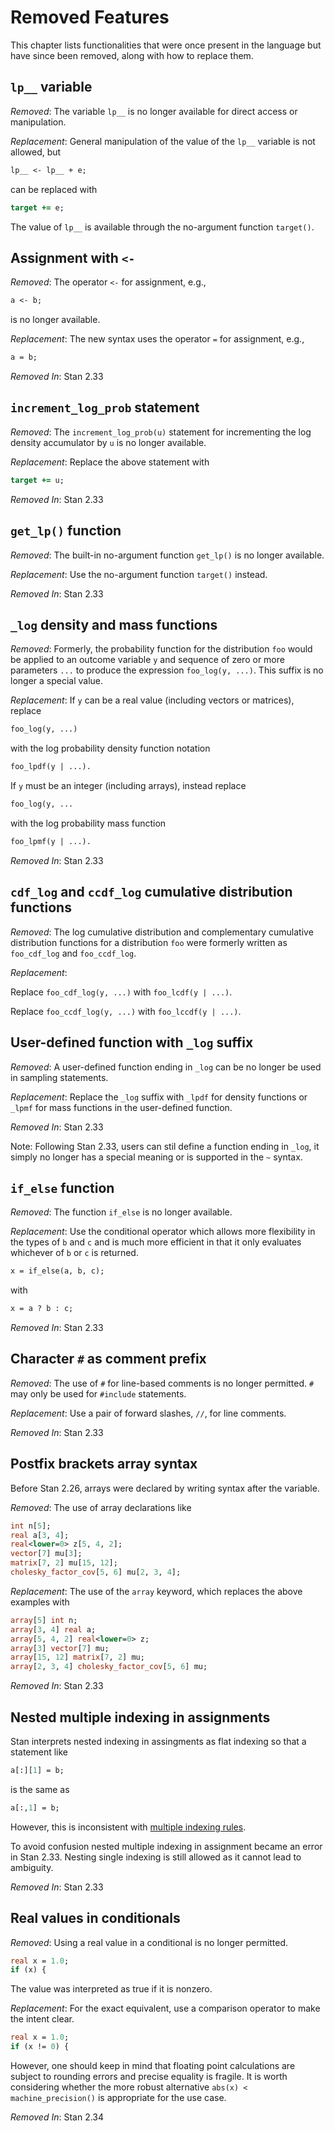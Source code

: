 # Removed Features {#removed-features}

This chapter lists functionalities that were once present in the language
but have since been removed, along with how to replace them.


## `lp__` variable

*Removed*: The variable `lp__` is no longer available for direct access or
manipulation.

*Replacement*: General manipulation of the value of the `lp__` variable is not
allowed, but

```stan
lp__ <- lp__ + e;
```

can be replaced with

```stan
target += e;
```

The value of `lp__` is available through the no-argument function
`target()`.


## Assignment with `<-`

*Removed*: The operator `<-` for assignment, e.g.,

```stan
a <- b;
```

is no longer available.

*Replacement*: The new syntax uses the operator `=` for assignment,
  e.g.,

```stan
a = b;
```

*Removed In*: Stan 2.33

## `increment_log_prob` statement


*Removed*: The `increment_log_prob(u)` statement for incrementing the log
density accumulator by `u` is no longer available.

*Replacement*: Replace the above statement with

```stan
target += u;
```

*Removed In*: Stan 2.33

## `get_lp()` function


*Removed*: The built-in no-argument function `get_lp()` is no longer available.

*Replacement*: Use the no-argument function `target()` instead.


*Removed In*: Stan 2.33

## `_log` density and mass functions


*Removed*: Formerly, the probability function for the distribution `foo` would
be applied to an outcome variable `y` and sequence of zero or more parameters
`...` to produce the expression `foo_log(y, ...)`. This suffix is no longer a
special value.

*Replacement*: If `y` can be a real value (including vectors
or matrices), replace

```stan
foo_log(y, ...)
```

with the log probability density function notation

```stan
foo_lpdf(y | ...).
```

If `y` must be an integer (including arrays), instead replace

```stan
foo_log(y, ...
```

with the log probability mass function

```stan
foo_lpmf(y | ...).
```

*Removed In*: Stan 2.33

## `cdf_log` and `ccdf_log` cumulative distribution functions

*Removed*: The log cumulative distribution and complementary
cumulative distribution functions for a distribution `foo` were formerly written
as `foo_cdf_log` and `foo_ccdf_log`.

*Replacement*:

Replace `foo_cdf_log(y, ...)` with `foo_lcdf(y | ...)`.

Replace `foo_ccdf_log(y, ...)` with `foo_lccdf(y | ...)`.


## User-defined function with `_log` suffix

*Removed*: A user-defined function ending in `_log` can be no longer be used in
sampling statements.

*Replacement*: Replace the `_log` suffix with `_lpdf` for density
functions or `_lpmf` for mass functions in the user-defined function.


*Removed In*: Stan 2.33

Note: Following Stan 2.33, users can stil define a function ending in `_log`,
it simply no longer has a special meaning or is supported in the `~` syntax.


## `if_else` function

*Removed*: The function `if_else` is no longer available.

*Replacement*: Use the conditional operator which allows more
flexibility in the types of `b` and `c` and is much more efficient in
that it only evaluates whichever of `b` or `c` is returned.

```stan
x = if_else(a, b, c);
```

with

```stan
x = a ? b : c;
```

*Removed In*: Stan 2.33

##  Character `#` as comment prefix

*Removed*: The use of `#` for line-based comments is no longer permitted. `#`
may only be used for `#include` statements.

*Replacement*: Use a pair of forward slashes, `//`, for line comments.

*Removed In*: Stan 2.33

## Postfix brackets array syntax

Before Stan 2.26, arrays were declared by writing syntax after the
variable.

*Removed*: The use of array declarations like
```stan
int n[5];
real a[3, 4];
real<lower=0> z[5, 4, 2];
vector[7] mu[3];
matrix[7, 2] mu[15, 12];
cholesky_factor_cov[5, 6] mu[2, 3, 4];
```

*Replacement*: The use of the `array` keyword, which replaces the
 above examples with
```stan
array[5] int n;
array[3, 4] real a;
array[5, 4, 2] real<lower=0> z;
array[3] vector[7] mu;
array[15, 12] matrix[7, 2] mu;
array[2, 3, 4] cholesky_factor_cov[5, 6] mu;
```

*Removed In*: Stan 2.33

## Nested multiple indexing in assignments

Stan interprets nested indexing in assingments as flat indexing so that a statement like
```stan
a[:][1] = b;
```
is the same as
```stan
a[:,1] = b;
```
However, this is inconsistent with
[multiple indexing
rules](https://mc-stan.org/docs/reference-manual/language-multi-indexing.html).

To avoid confusion nested multiple indexing in assignment became an error in Stan 2.33.
Nesting single indexing is still allowed as it cannot lead to ambiguity.

*Removed In*: Stan 2.33


## Real values in conditionals

*Removed*: Using a real value in a conditional is no longer permitted.
```stan
real x = 1.0;
if (x) {
```
The value was interpreted as true if it is nonzero.

*Replacement*: For the exact equivalent, use a comparison operator to make the intent clear.
```stan
real x = 1.0;
if (x != 0) {
```
However, one should keep in mind that floating point calculations are subject to rounding errors
and precise equality is fragile. It is worth considering whether the more robust alternative
`abs(x) < machine_precision()` is appropriate for the use case.

*Removed In*: Stan 2.34
